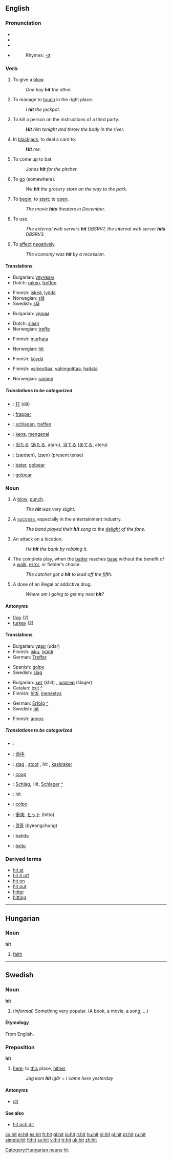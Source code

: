 ==English==

===Pronunciation===
*{{AHD|hĭt}}
*{{IPA|/hɪt/}}
*{{SAMPA|/hIt/}}
*{{audio|en-us-hit.ogg|Audio (US)}}
*:Rhymes: [[Rhymes:English:-ɪt|-ɪt]]

===Verb===
{{en-verb|hits|hitting|hit}}

# To give a [[blow]].
#: ''One boy '''hit''' the other.''
# To manage to [[touch]] in the right place.
#: ''I '''hit''' the jackpot.''
# To kill a person on the instructions of a third party.
#: '''''Hit''' him tonight and throw the body in the river.''
# {{cards}} In [[blackjack]], to deal a card to.
#:'' '''Hit''' me.''
# {{baseball}} To come up to bat.
#: ''Jones '''hit''' for the pitcher.''
# {{colloquial}} To [[go]] (somewhere).
#: ''We '''hit''' the grocery store on the way to the park.''
# {{colloquial}} To [[begin]]; to [[start]]; to [[open]].
#: ''The movie '''hits''' theaters in December.''
# {{cattag|computing|programming}} To [[use]].
#:''The external web servers '''hit''' DBSRV7, the internal web server '''hits''' DBSRV3.''
# To [[affect]] [[negatively]].
#:''The economy was '''hit''' by a recession.''

====Translations====
{{trans-top|To give a blow}}
*Bulgarian: [[улучвам]]
*Dutch: [[raken]], [[treffen]]
{{trans-mid}}
*Finnish: [[iskeä]], [[lyödä]]
*Norwegian: [[slå]]
*Swedish: [[slå]]
{{trans-bottom}}

{{trans-top|To manage to touch in the right place}}
*Bulgarian: [[удрям]]
{{trans-mid}}
*Dutch: [[slaan]]
*Norwegian: [[treffe]]
{{trans-bottom}}

{{trans-top|To kill a person on the instructions of a third party}}
*Finnish: [[murhata]]
{{trans-mid}}
{{trans-bottom}}

{{trans-top|In blackjack, to deal a card to}}
{{trans-mid}}
*Norwegian: [[hit]]
{{trans-bottom}}

{{trans-top|To come up to bat}}
{{trans-mid}}
{{trans-bottom}}

{{trans-top|To go (somewhere)}}
*Finnish: [[käydä]]
{{trans-mid}}
{{trans-bottom}}

{{trans-top|To begin}}
{{trans-mid}}
{{trans-bottom}}

{{trans-top|To use}}
{{trans-mid}}
{{trans-bottom}}

{{trans-top|To affect negatively}}
*Finnish: [[vaikeuttaa]], [[vahingoittaa]], [[haitata]]
{{trans-mid}}
*Norwegian: [[ramme]]
{{trans-bottom}}

=====Translations to be categorized=====
{{checktrans}}
{{top}}
*{{ttbc|Chinese}}: [[打]] (dă)
*{{ttbc|French}}: [[frapper]]
*{{ttbc|German}}: [[schlagen]], [[treffen]]
*{{ttbc|Indonesian}}: [[kena]], [[kena|mengenai]]
{{mid}}
*{{ttbc|Japanese}}: [[当たる]] ([[あたる]], ataru), [[当てる]] ([[あてる]], ateru)
*{{ttbc|Persian}}: {{FAchar|[[زدن|زَدَن]]}} (zædæn), {{FAchar|[[زن|زَن]]}} (zæn) (present tense)
*{{ttbc|Portuguese}}: [[bater]], [[golpear]]
*{{ttbc|Spanish}}: [[golpear]]
{{bottom}}

===Noun===
{{en-noun}}

# A [[blow]], [[punch]].
#: ''The '''hit''' was very slight.''
# A [[success]], especially in the entertainment industry.
#: ''The band played their '''hit''' song to the [[delight]] of the fans.''
# An attack on a location.
#: ''He '''hit''' the bank by robbing it.''
# {{baseball}} The complete play, when the [[batter]] reaches [[base]] without the benefit of a [[walk]], [[error]], or fielder’s choice.
#: ''The catcher got a '''hit''' to lead off the fifth.''
# {{colloquial}} A dose of an illegal or addictive drug.
#: ''Where am I going to get my next '''hit'''?''

====Antonyms====
*[[flop]] (2)
*[[turkey]] (2)

====Translations====
{{trans-top|A blow, punch}}
*Bulgarian: [[удар]] (udar) {{m}}
*Finnish: [[isku]], [[lyönti]]
*German: [[Treffer]]
{{trans-mid}}
*Spanish: [[golpe]] {{m}}
*Swedish: [[slag]] {{n}}
{{trans-bottom}}

{{trans-top|A success, especially in the entertainment industry}}
*Bulgarian: [[хит]] (khit) {{m}}, [[шлагер]] (šlager) {{m}}
*Catalan: [[èxit]] {{m}} [[:ca:èxit|^]]
*Finnish: [[hitti]], [[menestys]]
{{trans-mid}}
*German: [[Erfolg]] [[:de:Erfolg|^]] {{m}}
*Swedish: [[hit#Swedish|hit]] {{c}}
{{trans-bottom}}

{{trans-top|An attack on a location}}
{{trans-mid}}
{{trans-bottom}}

{{trans-top|The complete play, when the batter reaches base without the benefit of a walk, error, or fielder’s choice}}
{{trans-mid}}
{{trans-bottom}}

{{trans-top|A dose of an illegal or addictive drug}}
*Finnish: [[annos]]
{{trans-mid}}
{{trans-bottom}}

=====Translations to be categorized=====
{{checktrans}}
{{top}}
*{{ttbc|Catalan}}: 
*{{ttbc|Chinese}}: [[命中]]
*{{ttbc|Dutch}}: [[slag]] {{m}}, [[stoot]] {{m}}, hit {{m}}, [[kaskraker]] {{m}}
*{{ttbc|French}}: [[coup]] {{m}}
*{{ttbc|German}}: [[Schlag]], Hit, [[Schlager]] [[:de:Schlager|^]]
*{{ttbc|Indonesian}}: hit
{{mid}}
*{{ttbc|Italian}}: [[colpo]] {{m}}
*{{ttbc|Japanese}}: [[衝突]], [[ヒット]] (hitto)
*{{ttbc|Korean}}: [[명중]] (byeongchung)
*{{ttbc|Portuguese}}: [[batida]] {{f}}
*{{ttbc|Spanish}}: [[éxito]] {{m}}
{{bottom}}

===Derived terms===
*[[hit at]]
*[[hit it off]]
*[[hit on]]
*[[hit out]]
*[[hitter]]
*[[hitting]]

----

==Hungarian==

===Noun===
'''hit'''

# [[faith]]

----

==Swedish==

===Noun===
'''hit''' {{c}}

#(''informal'') Something very popular. (A book, a movie, a song, ...)

====Etymology====
From English.

===Preposition===
'''hit'''

#[[here]]; to [[this]] place, [[hither]]
#:''Jag kom '''hit''' igår'' = ''I came here yesterday''

====Antonyms====
*[[dit]]

====See also====
*[[hit och dit]]

[[Category:Hungarian nouns]]
[[Category:Baseball|hit]]

[[cs:hit]]
[[el:hit]]
[[es:hit]]
[[fr:hit]]
[[gl:hit]]
[[io:hit]]
[[it:hit]]
[[hu:hit]]
[[nl:hit]]
[[pl:hit]]
[[pt:hit]]
[[ru:hit]]
[[simple:hit]]
[[fi:hit]]
[[sv:hit]]
[[vi:hit]]
[[tr:hit]]
[[uk:hit]]
[[zh:hit]]